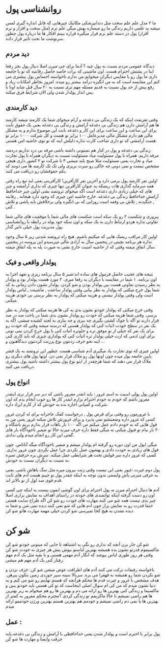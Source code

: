 # روانشناسی پول

ما ۲ مدل علم علم سخت مثل دندانپزشکی مکانیک چیزهایی که قابل اندازه گیری لمس میشه یه علمی داریم زندگی ما رو میسازه بهش میگن علم نرم (مثل سخت و افزار و نرم افزار) پول در دسته علم نرم قرار میگیره قراره ببینم افکار ها ما درباره پول چطور سرنوشت ما تحت تاثیر قرار داده.

## دید مردم

دیدگاه عمومی مردم نسبت به پول چیه ؟ آدما برای چی میرن اصلا دنبال پول بجز رفعا اینا در پشتش احترام هست. اون ماشینی که برات خاصه حاصل رقابتیه که تو با جامعه داری ما پول رو با مقایس دیگران میخوایم.من ندارم ناخواسته احساس پول بیشتری می کنم این مقایسه است که به من انگیزه درآمد بیشتر رو میده. امروز بخاطر امکانات زیاد و رفع بیش از حد پول نسبت به قدیم مسئله مهم تری نسبت به ۲۰ سال قبل شاید اونا با پس انداز پولدار شدن ولی الان شرایط فرق میکنه.

## دید کارمندی

وقتی تعریفت اینکه که یک زندگی بی دغدغه و آرام میخوای شما یک کارمند میشد کارمند ها هم آرامش دارن هم زندگی بی دغدغه آرامش و زندگی بی دغدغه یعنی یک حقوق ثابت برای این ساعت و این ساعت برای این کار و دغدغه بابت این موضوع ندارم و یه مشکل مالی هم دارم مشکل مالی مدیرعامل ۱۰۰ برابر تو هست و کل شرکت ۱۰۰۰ برابر تو هست آرامشی که تو داری صاحب کارت نداره دلیلش اینه که تو توی حاشیه امن هستی.

زندگی بی دغدغه و پول در کنار هم نمیتونی داشته باشی مرفه بی درد نداریم دردمند مرفه داریم. همراه با پول مسئولیت میاد مسئولیت نسبت به دیگران همراه با پول تجارت میاد و تجارت یعنی مسئولیت مثلا صبح بلند میشی ۳ تا شرکت تو ۲ کشور داری هیچی مشخص نیست و نمی دونی چه خاکی رو سرت بریزی ولی تک تک کارمند ها می دونند که یکم حقوقشان رو دریافت می کنند.

اولین نفر کارمند پول برمی دارد و آخرین نفر کارآفرین! کارآفرینی یعنی لبه تیغ راه رفتن همه سرمایه گذاری هات ریسکه به عنوان کارآفرین تنها چیزی که نداری آرامشه و چیز های که خیلی زیادی داری دغدغه است اگه میخوای ثروتمند بشی اولین چیز خداحافظ آرامش خداحافظ زندگی بی دغدغه.
خارج حاشیه امن چیزی که وجود دارد هیجانه , رقابته , جنگیدنه , تلاش بی وقفه است روزایی که بی انگیزه ولی برخلافش باید پاشی و تلاش کنی .

پیروزی و شکست ۲ رو یک سکه است شکست های مالی شما با موفقیت های مالی شما تفاوتی نداره هردو ارتباط دارن به یک سکه و اون سکه خود پوله در رابطه با روانشناسی پول مدیریت پول خیلی تاثیر گذار.

اولین کار مراقب ریسک هایی که میکنیم باشیم. هیچ راه ثروتمند شدنی زیر ۵ سال وجود نداره هر برنامه بچینی در پنجمین سال به آزادی مالی میرسیدو این پروسه در پنجمین سال اتفاق میفته وقتی که از حاشیه امنیت خارج بشی به صورت پله به پله اتفاق میفته.

## پولدار واقعی و فیک 

نتیجه های عجیب حاصل فرمول های ساده اند:‌صبر ۵ سال برنامه ریزی و تعهد اجرا به اون برنامه. ۱ شما در مقایسه با دیگران به رفعا میری. ۲ مورد هست پولدار بود و پولدار به نظر رسیدن تفاوتی هست بین پولدار بودن و شو کردن. پولدار نشون دادن زمانی بد که شما پول خرج میکنی که پولدار به نظر بیایی وقتی پولدار ساعتت , ماشینت , لباس پولدار است ولی وقتی پولدار نیستی و هزینه میکنی که پولدار به نظر برسی بی خودی هزینه میکنی.

وقتی خرج میکنی که پولدار خودتو نشون بدی به کی ها هزینه میکنی که پولدار به نظر برسی. وقتی شما هزینه میکنی که خودت رو پولدار نشون بدی شما در باخت صد در صد قرار دارید تو اگه با خوک کشتی بگیری چه ببری و چه ببازی به لجند کشیده میشی. اگه به یک نفر در سطح خودت اثبات کنی که پولدار هستی که درسته میشه وقتی که خودت رو برای یک نفر که خیلی از تو موفق تره و جلوتره اثبات کنی با پول خرج کردن نمی تونی برای اون ادمی که ازت خیلی پولدار تره اثبات کنی که پولداری چیزی که باید کاری کنی اینه نحو حرف زدنتون نوع پرزنت کردنتون دیدگاهتون و …

اولین چیزی که توی تجارت یاد میگیری آدم شناسی هست. چطور این ثروتمند به یک قشر پایین جامعه پول میده چون اونها پول رو ملاک قرار نمی دن. اونها پول های دیگری رو ملاک قرار می دهند که شما هرچقدر از اینو نوع پول بیشتر داشته باشید پول بیشتری دریافت می کنید.

## انواع پول

اولین پول پولی اسیت به اسم غرور : باید انقدر مغرور باشی که دیر سر قرار نری اینقدر مغرور باشم که خودم به خودم احترام بزارم انقدر کار ها رو خوب انجام بدم که اون شرکت و کمپانی اجازه نده به خودش که از کارم ایراد داره.

با غرورمون رو وقتی برای قرض پول , درخواست کمک عاجزانه برای له کردن غرور کسی که غرور داره وضعیتشو نمی پذیرد و برای غرورش تلاش میکنه غرور یعنی من به قول هایی که به خودم دادم عمل میکنم من اگه ۱۰۰ بار باهات قرار بذارم بریم باشگاه و ۲۰ بار نیام تو قبول میکنی نه میگی فقط داره حرف میزنه حالا تو ضمیر ناخودآگاه بار های گفتی این کار رو انجام میدم ولی ندادی.

میگی ایول من اون دوره رو گرفته ام پولدار میشم و ضمیر ناخودآگاه میگه آناناس. چون قول های زیادی به خودت دادی و بهشون عمل نکردی چرا عمل نکردی چون غرور نداری. کسی که غرور داره سر قولش تحت هر شرایطی عمل میکنه. سرش بره حرفش نمیره نه نسبت به دیگران نسبت به خودش.

پول دوم غیرت :‌غیور یعنی این نیست وقتی زنت بیرون میره مثل سگ باهاش باشی. یعنی یه حرفی میزنی پاش وایستی بدون توجه به اینکه چقدر پول تو جیبم هست آدم های ثابت قدم قوی صد لول از تو بالاتر اند.

آدم ها دنبال احترام میرن نه پول احترام برای اون گوشی ایفون نیست به اینکه چی کسی اون رو دست گرفته اینکه توانمندی های خودته در راستای اهداف به نمایش بزاری اصلا چیز بدی نیست همه شو می کنند مهارت های خودت رو شو کن اگه طراح سایت هستی حتما قدرت رو به نمایش بزار چون ادم هایی که شو نمی کنند دیده نمی شن و شما به دیده نشدن به هیچ کجا نمیرسی شو کردن خیلی مهمه مهارت هاتو شو کن.

# شو کن

شو کن جار بزن آنچه که نداری رو نگی یه اشتباهه تا جایی که میتونی خودتو شو کن ماکسیموم قدرتو نشون بده همیشه بهترین لباستو بپوش بیش هر چیزی به خودت شو کن وقتی هر روز طوری لباس بپوشد که انگار آدم مهمی هستی و با بقیه مثل یک آدم مهم رفتار کنی یک آدم مهم هم میشی.

ناخواسته رفیقات ترکت می کنند آدم های اطرافت عوض میشن شو کن. حرف نزدن و شو نکردن شما رو همیشه به قهقرا می بره. سربالا سینه سپر خوردی زمین بتکون پیرهن. هدف مشخص با غرور و غیرت قدم ها محکم هرآنچه که هستم نهایتم رو شو می کنم و به دنیا نشون میدم که من کی ام سوال اصلی اینجاست که تو کی هستی باید خودتو ببین و ماکسیما و زندگی کنی بهترین ها رو ارائه می دم و بهترین ها رو هم میخوام به زیر بهترین ها هم راضی نمیشم تا حالا ماکزیمم تو زندگی کردی ؟‌محترم محکم مغرور به کمتر از بهترین ها پا نمی دم راضی نمیشم و خودمم هم بهترین هستم بهترین ورژن خودممو ارائه میدم

## عمل :‌

پول برابر با احترم است و پولدار شدن یعنی خداحافظی با آرامش و زندگی بی دغدغه.پایه حرفت وایسا و مهارت ها شو کن
